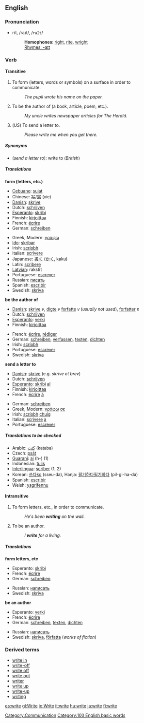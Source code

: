 ==English==

{{rank|merely|struck|man\'s|650|write|caught|below|window}}

===Pronunciation===
*rīt, /raɪt/, /<tt>raIt</tt>/
*:'''Homophones''': [[right]], [[rite]], [[wright]]
*:[[Rhymes:English:-aɪt|Rhymes: -aɪt]]

===Verb===
{{irregverb|'''to write'''|'''[[writes]]'''|'''[[wrote]] '''or, archaic,''' [[writ]]'''|'''[[written]] '''or, archaic,''' [[writ]]'''|'''[[writing]]'''}}

====Transitive====
#To form (letters, words or symbols) on a surface in order to communicate.
#:''The pupil wrote his name on the paper.'' 
#To be the author of (a book, article, poem, etc.).
#:''My uncle writes newspaper articles for The Herald.'' 
#(''US'') To send a letter to. 
#:''Please write me when you get there.''

=====Synonyms=====
*(''send a letter to''): write to (''British'')

=====Translations=====
'''form (letters, etc.)'''
{{top}}
*[[Cebuano]]: [[sulat]]
*Chinese: [[写]]/[[寫]] (xie)
*[[w:Danish language|Danish]]: [[skrive]]
*Dutch: [[schrijven]]
*[[Esperanto]]: [[skribi]]
*Finnish: [[kirjoittaa]]
*French: [[écrire]]
*German: [[schreiben]]
{{mid}}
*Greek, Modern: [[γράφω]]
*[[Ido]]: [[skribar]]
*Irish: [[scríobh]]
*Italian: [[scrivere]]
*Japanese: [[書く]] ([[かく]], kaku)
*Latin: [[scribere]]
*[[Latvian]]: rakstīt
*Portuguese: [[escrever]]
*Russian: [[писать]]
*Spanish: [[escribir]]
*Swedish: [[skriva]]
{{bottom}}

'''be the author of'''
{{top}}
*[[w:Danish language|Danish]]: [[skrive]] ''v'', [[digte]] ''v'' [[forfatte]] ''v'' (''usually not used''), [[forfatter]] ''n''
*Dutch: [[schrijven]]
*[[Esperanto]]: [[verki]]
*Finnish: [[kirjoittaa]]
{{mid}}
*French: [[écrire]], [[rédiger]]
*German: [[schreiben]], [[verfassen]], [[texten]], [[dichten]]
*Irish: [[scríobh]]
*Portuguese: [[escrever]]
*Swedish: [[skriva]]
{{bottom}}

'''send a letter to'''
{{top}}
*[[w:Danish language|Danish]]: [[skrive]] (e.g. ''skrive et brev'')
*Dutch: [[schrijven]]
*[[Esperanto]]: [[skribi]] [[al]]
*Finnish: [[kirjoittaa]]
*French: [[écrire]] [[à#French|à]]
{{mid}}
*German: [[schreiben]]
*Greek, Modern: [[γράφω]] [[σε]]
*Irish: [[scríobh]] [[chuig]]
*Italian: [[scrivere]] [[a#Italian|a]]
*Portuguese: [[escrever]]
{{bottom}}

=====Translations to be checked=====
<!--Remove this section once all of the translations below have been moved into the tables above.-->
{{checktrans}}

*Arabic: [[كَتَبَ]] (kataba)
*Czech: [[psát]]
*[[Guaraní]]: [[ai]] (h-) (1)
*Indonesian: [[tulis]]
*[[Interlingua]]: [[scriber]] (1, 2)
*Korean: [[쓰다]][[:ko:쓰다|ko]] (sseu-da), Hanja: [[필기]]하다[[:ko:필기하다|필기하다]] (pil-gi-ha-da)
*Spanish: [[escribir]]
*Welsh: [[ysgrifennu]]

====Intransitive====

#To form letters, etc., in order to communicate.
#:''He's been '''writing''' on the wall.''
#To be an author.
#:''I '''write''' for a living.''

=====Translations=====

'''form letters, etc'''
{{top}}
*Esperanto: [[skribi]]
*French: [[écrire]]
*German: [[schreiben]]
{{mid}}
*Russian: [[написать]]
*Swedish: [[skriva]]
{{bottom}}
'''be an author'''
{{top}}
*Esperanto: [[verki]]
*French: [[écrire]]
*German: [[schreiben]], [[texten]], [[dichten]]
{{mid}}
*Russian: [[написать]]
*Swedish: [[skriva]], [[författa]] (''works of fiction'')
{{bottom}}

===Derived terms===
*[[write in]]
*[[write-off]]<!--noun-->
*[[write off]]<!--verb-->
*[[write out]]
*[[writer]]
*[[write up]]<!--verb-->
*[[write-up]]<!--noun-->
*[[writing]]

[[Category:Communication]]
[[Category:100 English basic words]]

[[es:write]]
[[gl:Write]]
[[io:Write]]
[[it:write]]
[[hu:write]]
[[ja:write]]
[[fi:write]]